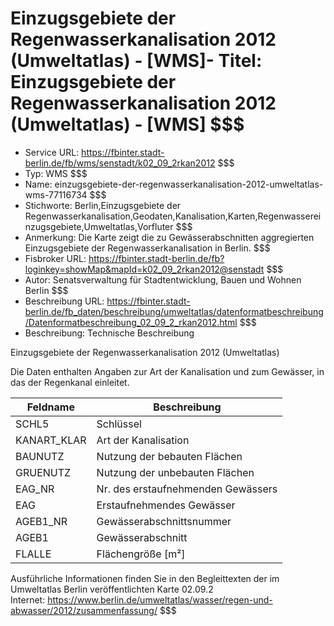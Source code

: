 # Einzugsgebiete der Regenwasserkanalisation 2012 (Umweltatlas) - [WMS]- Titel: Einzugsgebiete der Regenwasserkanalisation 2012 (Umweltatlas) - [WMS] $$$
- Service URL: https://fbinter.stadt-berlin.de/fb/wms/senstadt/k02_09_2rkan2012 $$$
- Typ: WMS $$$
- Name: einzugsgebiete-der-regenwasserkanalisation-2012-umweltatlas-wms-77116734 $$$
- Stichworte: Berlin,Einzugsgebiete der Regenwasserkanalisation,Geodaten,Kanalisation,Karten,Regenwassereinzugsgebiete,Umweltatlas,Vorfluter $$$
- Anmerkung: Die Karte zeigt die zu Gewässerabschnitten aggregierten Einzugsgebiete der Regenwasserkanalisation in Berlin. $$$
- Fisbroker URL: https://fbinter.stadt-berlin.de/fb?loginkey=showMap&mapId=k02_09_2rkan2012@senstadt $$$
- Autor: Senatsverwaltung für Stadtentwicklung, Bauen und Wohnen Berlin $$$
- Beschreibung URL: https://fbinter.stadt-berlin.de/fb_daten/beschreibung/umweltatlas/datenformatbeschreibung/Datenformatbeschreibung_02_09_2_rkan2012.html $$$
- Beschreibung: Technische Beschreibung 

Einzugsgebiete der Regenwasserkanalisation 2012 (Umweltatlas)

Die Daten enthalten Angaben zur Art der Kanalisation und zum Gewässer, in das der Regenkanal einleitet.

| **Feldname** | **Beschreibung**                   |
| ------------ | ---------------------------------- |
| SCHL5        | Schlüssel                          |
| KANART\_KLAR | Art der Kanalisation               |
| BAUNUTZ      | Nutzung der bebauten Flächen       |
| GRUENUTZ     | Nutzung der unbebauten Flächen     |
| EAG\_NR      | Nr. des erstaufnehmenden Gewässers |
| EAG          | Erstaufnehmendes Gewässer          |
| AGEB1\_NR    | Gewässerabschnittsnummer           |
| AGEB1        | Gewässerabschnitt                  |
| FLALLE       | Flächengröße \[m²\]                |

Ausführliche Informationen finden Sie in den Begleittexten der im Umweltatlas Berlin veröffentlichten Karte 02.09.2  
Internet: https://www.berlin.de/umweltatlas/wasser/regen-und-abwasser/2012/zusammenfassung/ $$$
